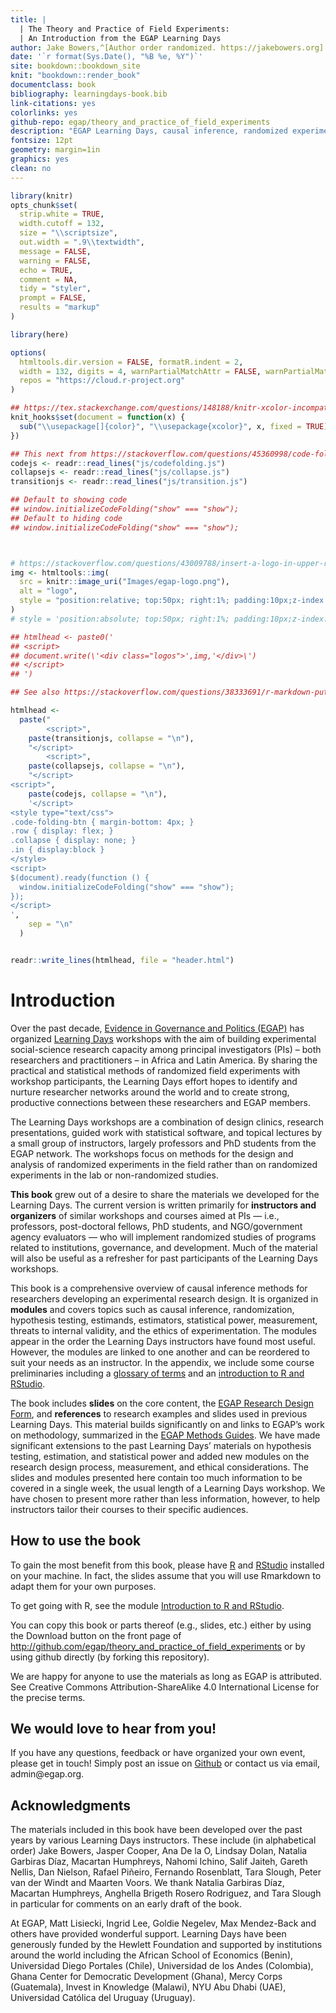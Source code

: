 ```yaml
---
title: |
  | The Theory and Practice of Field Experiments: 
  | An Introduction from the EGAP Learning Days
author: Jake Bowers,^[Author order randomized. https://jakebowers.org] Maarten Voors,^[https://sites.google.com/site/maartenvoors/] and Nahomi Ichino^[https://www.nahomiichino.com/]
date: '`r format(Sys.Date(), "%B %e, %Y")`'
site: bookdown::bookdown_site
knit: "bookdown::render_book"
documentclass: book
bibliography: learningdays-book.bib
link-citations: yes
colorlinks: yes
github-repo: egap/theory_and_practice_of_field_experiments
description: "EGAP Learning Days, causal inference, randomized experiments, field experiments, experimental design, research design"
fontsize: 12pt
geometry: margin=1in
graphics: yes
clean: no
---
```


```r
library(knitr)
opts_chunk$set(
  strip.white = TRUE,
  width.cutoff = 132,
  size = "\\scriptsize",
  out.width = ".9\\textwidth",
  message = FALSE,
  warning = FALSE,
  echo = TRUE,
  comment = NA,
  tidy = "styler",
  prompt = FALSE,
  results = "markup"
)

library(here)

options(
  htmltools.dir.version = FALSE, formatR.indent = 2,
  width = 132, digits = 4, warnPartialMatchAttr = FALSE, warnPartialMatchDollar = FALSE,
  repos = "https://cloud.r-project.org"
)

## https://tex.stackexchange.com/questions/148188/knitr-xcolor-incompatible-color-definition/254482
knit_hooks$set(document = function(x) {
  sub("\\usepackage[]{color}", "\\usepackage{xcolor}", x, fixed = TRUE)
})
```


```r
## This next from https://stackoverflow.com/questions/45360998/code-folding-in-bookdown
codejs <- readr::read_lines("js/codefolding.js")
collapsejs <- readr::read_lines("js/collapse.js")
transitionjs <- readr::read_lines("js/transition.js")

## Default to showing code
## window.initializeCodeFolding("show" === "show");
## Default to hiding code
## window.initializeCodeFolding("show" === "show");



# https://stackoverflow.com/questions/43009788/insert-a-logo-in-upper-right-corner-of-r-markdown-html-document
img <- htmltools::img(
  src = knitr::image_uri("Images/egap-logo.png"),
  alt = "logo",
  style = "position:relative; top:50px; right:1%; padding:10px;z-index:200;"
)
# style = 'position:absolute; top:50px; right:1%; padding:10px;z-index:200;')

## htmlhead <- paste0('
## <script>
## document.write(\'<div class="logos">',img,'</div>\')
## </script>
## ')

## See also https://stackoverflow.com/questions/38333691/r-markdown-putting-an-image-in-the-top-right-hand-corner-of-html-and-moving-tit

htmlhead <-
  paste("
        <script>",
    paste(transitionjs, collapse = "\n"),
    "</script>
        <script>",
    paste(collapsejs, collapse = "\n"),
    "</script>
<script>",
    paste(codejs, collapse = "\n"),
    '</script>
<style type="text/css">
.code-folding-btn { margin-bottom: 4px; }
.row { display: flex; }
.collapse { display: none; }
.in { display:block }
</style>
<script>
$(document).ready(function () {
  window.initializeCodeFolding("show" === "show");
});
</script>
',
    sep = "\n"
  )


readr::write_lines(htmlhead, file = "header.html")
```

# Introduction

Over the past decade, [Evidence in Governance and Politics (EGAP)](http://egap.org/) has organized [Learning Days](https://egap.org/learning-days/) workshops with the aim of building experimental social-science research capacity among principal investigators (PIs) -- both researchers and practitioners -- in Africa and Latin America.  By sharing the practical and statistical methods of randomized field experiments with workshop participants, the Learning Days effort hopes to identify and nurture researcher networks around the world and to create strong, productive connections between these researchers and EGAP members.

The Learning Days workshops are a combination of design clinics, research presentations, guided work with statistical software, and topical lectures by a small group of instructors, largely professors and PhD students from the EGAP network.  The workshops focus on methods for the design and analysis of randomized experiments in the field rather than on randomized experiments in the lab or non-randomized studies.

**This book** grew out of a desire to share the materials we developed for the Learning Days.  The current version is written primarily for **instructors and organizers** of similar workshops and courses aimed at PIs --- i.e., professors, post-doctoral fellows, PhD students, and NGO/government agency evaluators --- who will implement randomized studies of programs related to institutions, governance, and development.  Much of the material will also be useful as a refresher for past participants of the Learning Days workshops. 

This book is a comprehensive overview of causal inference methods for researchers developing an experimental research design.  It is organized in **modules** and covers topics such as causal inference, randomization, hypothesis testing, estimands, estimators, statistical power, measurement, threats to internal validity, and the ethics of experimentation. The modules appear in the order the Learning Days instructors have found most useful.  However, the modules are linked to one another and can be reordered to suit your needs as an instructor.  In the appendix, we include some course preliminaries including a [glossary of terms](glossary-of-terms.html) and an [introduction to R and RStudio](introduction-to-r-and-rstudio.html).

The book includes **slides** on the core content, the [EGAP Research Design Form](researchdesignform.html), and **references** to research examples and slides used in previous Learning Days.  This material builds significantly on and links to EGAP's work on methodology, summarized in the [EGAP Methods Guides](https://egap.org/methods-guides/).  We have made significant extensions to the past Learning Days' materials on hypothesis testing, estimation, and statistical power and added new modules on the research design process, measurement, and ethical considerations.  The slides and modules presented here contain too much information to be covered in a single week, the usual length of a Learning Days workshop.  We have chosen to present more rather than less information, however, to help instructors tailor their courses to their specific audiences.


## How to use the book

To gain the most benefit from this book, please have [R](https://cran.r-project.org/) and [RStudio](https://www.rstudio.com/products/rstudio/download/) installed on your machine. In fact, the slides assume that you will use Rmarkdown to adapt them for your own purposes.

To get going with R, see the module [Introduction to R and RStudio](introduction-to-r-and-rstudio.html).

You can copy this book or parts thereof (e.g., slides, etc.) either by using the Download button on the front page of <http://github.com/egap/theory_and_practice_of_field_experiments> or by using github directly (by forking this repository).

We are happy for anyone to use the materials as long as EGAP is attributed. See Creative Commons Attribution-ShareAlike 4.0 International License for the precise terms.

## We would love to hear from you!

If you have any questions, feedback or have organized your own event, please get in touch! Simply post an issue on [Github](https://github.com/egap/theory_and_practice_of_field_experiments/issues) or contact us via email, admin@egap.org.

## Acknowledgments

The materials included in this book have been developed over the past years by various Learning Days instructors. These include (in alphabetical order) Jake Bowers, Jasper Cooper, Ana De la O, Lindsay Dolan, Natalia Garbiras Díaz, Macartan Humphreys, Nahomi Ichino, Salif Jaiteh, Gareth Nellis, Dan Nielson, Rafael Piñeiro, Fernando Rosenblatt, Tara Slough, Peter van der Windt and Maarten Voors.  We thank Natalia Garbiras Díaz, Macartan Humphreys, Anghella Brigeth Rosero Rodriguez, and Tara Slough in particular for comments on an early draft of the book.

At EGAP, Matt Lisiecki, Ingrid Lee, Goldie Negelev, Max Mendez-Back and others have provided wonderful support. Learning Days have been generously funded by the Hewlett Foundation and supported by institutions around the world including the African School of Economics (Benin), Universidad Diego Portales (Chile), Universidad de los Andes (Colombia), Ghana Center for Democratic Development (Ghana), Mercy Corps (Guatemala), Invest in Knowledge (Malawi), NYU Abu Dhabi (UAE), Universidad Católica del Uruguay (Uruguay).
